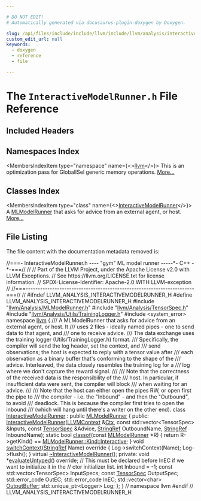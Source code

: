 ```yaml
---

# DO NOT EDIT!
# Automatically generated via docusaurus-plugin-doxygen by Doxygen.

slug: /api/files/include/include/llvm/include/llvm/analysis/interactivemodelrunner-h
custom_edit_url: null
keywords:
  - doxygen
  - reference
  - file

---
```





# The `InteractiveModelRunner.h` File Reference

<DoxygenPage pluginConfig={pluginConfig}>



## Included Headers

<IncludesList>
<IncludesListItem
  filePath="llvm/Analysis/MLModelRunner.h"
  permalink="/docs/api/files/include/include/llvm/include/llvm/analysis/mlmodelrunner-h"
  isLocal="true" />
<IncludesListItem
  filePath="llvm/Analysis/TensorSpec.h"
  permalink="/docs/api/files/include/include/llvm/include/llvm/analysis/tensorspec-h"
  isLocal="true" />
<IncludesListItem
  filePath="llvm/Analysis/Utils/TrainingLogger.h"
  permalink="/docs/api/files/include/include/llvm/include/llvm/analysis/include/llvm/analysis/utils/traininglogger-h"
  isLocal="true" />
<IncludesListItem
  filePath="system_error"
  permalink=""
  isLocal="false" />
</IncludesList>

## Namespaces Index

<MembersIndex>

<MembersIndexItem
  type="namespace"
  name={<><a href="/docs/api/namespaces/llvm">llvm</a></>}>
This is an optimization pass for GlobalISel generic memory operations. <a href="/docs/api/namespaces/llvm/#details">More...</a>
</MembersIndexItem>

</MembersIndex>

## Classes Index

<MembersIndex>

<MembersIndexItem
  type="class"
  name={<><a href="/docs/api/classes/llvm/interactivemodelrunner">InteractiveModelRunner</a></>}>
A <a href="/docs/api/classes/llvm/mlmodelrunner">MLModelRunner</a> that asks for advice from an external agent, or host. <a href="/docs/api/classes/llvm/interactivemodelrunner/#details">More...</a>
</MembersIndexItem>

</MembersIndex>


## File Listing

The file content with the documentation metadata removed is:

<ProgramListing>

<Link id="l00001" /><CodeLine lineNumber="1"><span class="doxyHighlightComment">//===- InteractiveModelRunner.h ---- &quot;gym&quot; ML model runner  -----&#42;- C++ -&#42;-===//</span></CodeLine>
<Link id="l00002" /><CodeLine lineNumber="2"><span class="doxyHighlightComment">//</span></CodeLine>
<Link id="l00003" /><CodeLine lineNumber="3"><span class="doxyHighlightComment">// Part of the LLVM Project, under the Apache License v2.0 with LLVM Exceptions.</span></CodeLine>
<Link id="l00004" /><CodeLine lineNumber="4"><span class="doxyHighlightComment">// See https://llvm.org/LICENSE.txt for license information.</span></CodeLine>
<Link id="l00005" /><CodeLine lineNumber="5"><span class="doxyHighlightComment">// SPDX-License-Identifier: Apache-2.0 WITH LLVM-exception</span></CodeLine>
<Link id="l00006" /><CodeLine lineNumber="6"><span class="doxyHighlightComment">//</span></CodeLine>
<Link id="l00007" /><CodeLine lineNumber="7"><span class="doxyHighlightComment">//===----------------------------------------------------------------------===//</span></CodeLine>
<Link id="l00008" /><CodeLine lineNumber="8"><span class="doxyHighlightComment">//</span></CodeLine>
<Link id="l00009" /><CodeLine lineNumber="9"></CodeLine>
<Link id="l00010" /><CodeLine lineNumber="10"><span class="doxyHighlightPreprocessor">#ifndef LLVM&#95;ANALYSIS&#95;INTERACTIVEMODELRUNNER&#95;H</span></CodeLine>
<Link id="l00011" /><CodeLine lineNumber="11"><span class="doxyHighlightPreprocessor">#define LLVM&#95;ANALYSIS&#95;INTERACTIVEMODELRUNNER&#95;H</span></CodeLine>
<Link id="l00012" /><CodeLine lineNumber="12"></CodeLine>
<Link id="l00013" /><CodeLine lineNumber="13"><span class="doxyHighlightPreprocessor">#include &quot;<a href="/docs/api/files/include/include/llvm/include/llvm/analysis/mlmodelrunner-h">llvm/Analysis/MLModelRunner.h</a>&quot;</span></CodeLine>
<Link id="l00014" /><CodeLine lineNumber="14"><span class="doxyHighlightPreprocessor">#include &quot;<a href="/docs/api/files/include/include/llvm/include/llvm/analysis/tensorspec-h">llvm/Analysis/TensorSpec.h</a>&quot;</span></CodeLine>
<Link id="l00015" /><CodeLine lineNumber="15"><span class="doxyHighlightPreprocessor">#include &quot;<a href="/docs/api/files/include/include/llvm/include/llvm/analysis/include/llvm/analysis/utils/traininglogger-h">llvm/Analysis/Utils/TrainingLogger.h</a>&quot;</span></CodeLine>
<Link id="l00016" /><CodeLine lineNumber="16"><span class="doxyHighlightPreprocessor">#include &lt;system&#95;error&gt;</span></CodeLine>
<Link id="l00017" /><CodeLine lineNumber="17"></CodeLine>
<Link id="l00018" /><CodeLine lineNumber="18"><span class="doxyHighlightKeyword">namespace </span><span class="doxyHighlight"><a href="/docs/api/namespaces/llvm">llvm</a> &#123;</span></CodeLine>
<Link id="l00019" /><CodeLine lineNumber="19"></CodeLine>
<Link id="l00020" /><CodeLine lineNumber="20"><span class="doxyHighlightComment">/// A MLModelRunner that asks for advice from an external agent, or host. It</span></CodeLine>
<Link id="l00021" /><CodeLine lineNumber="21"><span class="doxyHighlightComment">/// uses 2 files - ideally named pipes - one to send data to that agent, and</span></CodeLine>
<Link id="l00022" /><CodeLine lineNumber="22"><span class="doxyHighlightComment">/// one to receive advice.</span></CodeLine>
<Link id="l00023" /><CodeLine lineNumber="23"><span class="doxyHighlightComment">/// The data exchange uses the training logger (Utils/TrainingLogger.h) format.</span></CodeLine>
<Link id="l00024" /><CodeLine lineNumber="24"><span class="doxyHighlightComment">/// Specifically, the compiler will send the log header, set the context, and</span></CodeLine>
<Link id="l00025" /><CodeLine lineNumber="25"><span class="doxyHighlightComment">/// send observations; the host is expected to reply with a tensor value after</span></CodeLine>
<Link id="l00026" /><CodeLine lineNumber="26"><span class="doxyHighlightComment">/// each observation as a binary buffer that&#39;s conforming to the shape of the</span></CodeLine>
<Link id="l00027" /><CodeLine lineNumber="27"><span class="doxyHighlightComment">/// advice. Interleaved, the data closely resembles the training log for a</span></CodeLine>
<Link id="l00028" /><CodeLine lineNumber="28"><span class="doxyHighlightComment">/// log where we don&#39;t capture the reward signal.</span></CodeLine>
<Link id="l00029" /><CodeLine lineNumber="29"><span class="doxyHighlightComment">///</span></CodeLine>
<Link id="l00030" /><CodeLine lineNumber="30"><span class="doxyHighlightComment">/// Note that the correctness of the received data is the responsibility of the</span></CodeLine>
<Link id="l00031" /><CodeLine lineNumber="31"><span class="doxyHighlightComment">/// host. In particular, if insufficient data were sent, the compiler will block</span></CodeLine>
<Link id="l00032" /><CodeLine lineNumber="32"><span class="doxyHighlightComment">/// when waiting for an advice.</span></CodeLine>
<Link id="l00033" /><CodeLine lineNumber="33"><span class="doxyHighlightComment">///</span></CodeLine>
<Link id="l00034" /><CodeLine lineNumber="34"><span class="doxyHighlightComment">/// Note that the host can either open the pipes RW, or open first the pipe to</span></CodeLine>
<Link id="l00035" /><CodeLine lineNumber="35"><span class="doxyHighlightComment">/// the compiler - i.e. the &quot;Inbound&quot; - and then the &quot;Outbound&quot;, to avoid</span></CodeLine>
<Link id="l00036" /><CodeLine lineNumber="36"><span class="doxyHighlightComment">/// deadlock. This is because the compiler first tries to open the inbound</span></CodeLine>
<Link id="l00037" /><CodeLine lineNumber="37"><span class="doxyHighlightComment">/// (which will hang until there&#39;s a writer on the other end).</span></CodeLine>
<Link id="l00038" /><CodeLine lineNumber="38" lineLink="/docs/api/classes/llvm/interactivemodelrunner"><span class="doxyHighlightKeyword">class </span><span class="doxyHighlight"><a href="/docs/api/classes/llvm/interactivemodelrunner/#a82ed5b95e51fbe7344411033a06329be">InteractiveModelRunner</a> : </span><span class="doxyHighlightKeyword">public</span><span class="doxyHighlight"> <a href="/docs/api/classes/llvm/mlmodelrunner/#ad3a2236255bf0a1c90006508a28a21fd">MLModelRunner</a> &#123;</span></CodeLine>
<Link id="l00039" /><CodeLine lineNumber="39"><span class="doxyHighlightKeyword">public</span><span class="doxyHighlight">:</span></CodeLine>
<Link id="l00040" /><CodeLine lineNumber="40"><span class="doxyHighlight">  <a href="/docs/api/classes/llvm/interactivemodelrunner/#a82ed5b95e51fbe7344411033a06329be">InteractiveModelRunner</a>(<a href="/docs/api/classes/llvm/llvmcontext">LLVMContext</a> &amp;<a href="/docs/api/classes/llvm/mlmodelrunner/#afa197695caf1d92f3efeddd1156d9cde">Ctx</a>,</span></CodeLine>
<Link id="l00041" /><CodeLine lineNumber="41"><span class="doxyHighlight">                         </span><span class="doxyHighlightKeyword">const</span><span class="doxyHighlight"> std::vector&lt;TensorSpec&gt; &amp;Inputs,</span></CodeLine>
<Link id="l00042" /><CodeLine lineNumber="42"><span class="doxyHighlight">                         </span><span class="doxyHighlightKeyword">const</span><span class="doxyHighlight"> <a href="/docs/api/classes/llvm/tensorspec">TensorSpec</a> &amp;Advice, <a href="/docs/api/classes/llvm/stringref">StringRef</a> OutboundName,</span></CodeLine>
<Link id="l00043" /><CodeLine lineNumber="43"><span class="doxyHighlight">                         <a href="/docs/api/classes/llvm/stringref">StringRef</a> InboundName);</span></CodeLine>
<Link id="l00044" /><CodeLine lineNumber="44"></CodeLine>
<Link id="l00045" /><CodeLine lineNumber="45" lineLink="/docs/api/classes/llvm/interactivemodelrunner/#a2c0a30b81625e4b11fa9614a896aa645"><span class="doxyHighlight">  </span><span class="doxyHighlightKeyword">static</span><span class="doxyHighlight"> </span><span class="doxyHighlightKeywordType">bool</span><span class="doxyHighlight"> <a href="/docs/api/classes/llvm/interactivemodelrunner/#a2c0a30b81625e4b11fa9614a896aa645">classof</a>(</span><span class="doxyHighlightKeyword">const</span><span class="doxyHighlight"> <a href="/docs/api/classes/llvm/mlmodelrunner/#ad3a2236255bf0a1c90006508a28a21fd">MLModelRunner</a> &#42;R) &#123;</span></CodeLine>
<Link id="l00046" /><CodeLine lineNumber="46"><span class="doxyHighlight">    </span><span class="doxyHighlightKeywordFlow">return</span><span class="doxyHighlight"> R-&gt;getKind() == <a href="/docs/api/classes/llvm/mlmodelrunner/#a81819d92a6045c9191f144ca86044b35a24b9b8c0634a40138e76b2fb86894698">MLModelRunner::Kind::Interactive</a>;</span></CodeLine>
<Link id="l00047" /><CodeLine lineNumber="47"><span class="doxyHighlight">  &#125;</span></CodeLine>
<Link id="l00048" /><CodeLine lineNumber="48" lineLink="/docs/api/classes/llvm/interactivemodelrunner/#acd24bb7114ceab6169ea9569b8037370"><span class="doxyHighlight">  </span><span class="doxyHighlightKeywordType">void</span><span class="doxyHighlight"> <a href="/docs/api/classes/llvm/interactivemodelrunner/#acd24bb7114ceab6169ea9569b8037370">switchContext</a>(<a href="/docs/api/classes/llvm/stringref">StringRef</a> Name)</span><span class="doxyHighlightKeyword"> override </span><span class="doxyHighlight">&#123;</span></CodeLine>
<Link id="l00049" /><CodeLine lineNumber="49"><span class="doxyHighlight">    Log-&gt;switchContext(Name);</span></CodeLine>
<Link id="l00050" /><CodeLine lineNumber="50"><span class="doxyHighlight">    Log-&gt;flush();</span></CodeLine>
<Link id="l00051" /><CodeLine lineNumber="51"><span class="doxyHighlight">  &#125;</span></CodeLine>
<Link id="l00052" /><CodeLine lineNumber="52"></CodeLine>
<Link id="l00053" /><CodeLine lineNumber="53"><span class="doxyHighlight">  </span><span class="doxyHighlightKeyword">virtual</span><span class="doxyHighlight"> <a href="/docs/api/classes/llvm/interactivemodelrunner/#a9191164e6c15ad4eabdd4d3d049a62c2">~InteractiveModelRunner</a>();</span></CodeLine>
<Link id="l00054" /><CodeLine lineNumber="54"></CodeLine>
<Link id="l00055" /><CodeLine lineNumber="55"><span class="doxyHighlightKeyword">private</span><span class="doxyHighlight">:</span></CodeLine>
<Link id="l00056" /><CodeLine lineNumber="56"><span class="doxyHighlight">  </span><span class="doxyHighlightKeywordType">void</span><span class="doxyHighlight"> &#42;<a href="/docs/api/classes/llvm/mlmodelrunner/#a12fdf8eebd4dd4f50917866a9d58dac3">evaluateUntyped</a>() </span><span class="doxyHighlightKeyword">override</span><span class="doxyHighlight">;</span></CodeLine>
<Link id="l00057" /><CodeLine lineNumber="57"><span class="doxyHighlight">  </span><span class="doxyHighlightComment">// This must be declared before InEC if we want to initialize it in the</span></CodeLine>
<Link id="l00058" /><CodeLine lineNumber="58"><span class="doxyHighlight">  </span><span class="doxyHighlightComment">// ctor initializer list.</span></CodeLine>
<Link id="l00059" /><CodeLine lineNumber="59"><span class="doxyHighlight">  </span><span class="doxyHighlightKeywordType">int</span><span class="doxyHighlight"> Inbound = -1;</span></CodeLine>
<Link id="l00060" /><CodeLine lineNumber="60"><span class="doxyHighlight">  </span><span class="doxyHighlightKeyword">const</span><span class="doxyHighlight"> std::vector&lt;TensorSpec&gt; InputSpecs;</span></CodeLine>
<Link id="l00061" /><CodeLine lineNumber="61"><span class="doxyHighlight">  </span><span class="doxyHighlightKeyword">const</span><span class="doxyHighlight"> <a href="/docs/api/classes/llvm/tensorspec">TensorSpec</a> OutputSpec;</span></CodeLine>
<Link id="l00062" /><CodeLine lineNumber="62"><span class="doxyHighlight">  std::error&#95;code OutEC;</span></CodeLine>
<Link id="l00063" /><CodeLine lineNumber="63"><span class="doxyHighlight">  std::error&#95;code InEC;</span></CodeLine>
<Link id="l00064" /><CodeLine lineNumber="64"><span class="doxyHighlight">  std::vector&lt;char&gt; <a href="/docs/api/classes/outputbuffer">OutputBuffer</a>;</span></CodeLine>
<Link id="l00065" /><CodeLine lineNumber="65"><span class="doxyHighlight">  std::unique&#95;ptr&lt;Logger&gt; Log;</span></CodeLine>
<Link id="l00066" /><CodeLine lineNumber="66"><span class="doxyHighlight">&#125;;</span></CodeLine>
<Link id="l00067" /><CodeLine lineNumber="67"><span class="doxyHighlight">&#125; </span><span class="doxyHighlightComment">// namespace llvm</span></CodeLine>
<Link id="l00068" /><CodeLine lineNumber="68"><span class="doxyHighlightPreprocessor">#endif </span><span class="doxyHighlightComment">// LLVM&#95;ANALYSIS&#95;INTERACTIVEMODELRUNNER&#95;H</span></CodeLine>

</ProgramListing>


</DoxygenPage>
